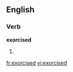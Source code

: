
==English==

===Verb===
'''exorcised'''

# {{past of|[[exorcise]]}}

[[fr:exorcised]]
[[vi:exorcised]]